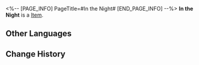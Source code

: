 <%-- [PAGE_INFO]
PageTitle=#In the Night#
[END_PAGE_INFO] --%>
{{Item Infobox
|id          = 23001
|image       = Item In the Night.png
|type        = 
|invCategory = Light Cone
|rarity      = 5
|effect      = Light Cone for the Path of {{Color|h|The Hunt}}. The Light Cone ability is only effective for characters of this Path.
|description = A young girl smiles subtly.<br />''"How?"<br />"Right here, right now, I am alone..."<br />"But it feels... very lively."''
}}
'''In the Night''' is a [[Item]].

==Other Languages==
{{Other Languages
|en   = In the Night
|zhs  = 于夜色中
|zht  = 於夜色中
|ja   = {{Rubi|夜|よる}}の{{Rubi|帳|とばり}}の{{Rubi|中|なか}}で
|ko   = 야경 속에서
|es   = En la noche
|fr   = Dans la nuit
|ru   = В ночи
|th   = In the Night
|vi   = Trong Đêm Tối
|de   = In der Nacht
|id   = In the Night
|pt   = Na Noite
}}

==Change History==
{{Change History|1.0}}